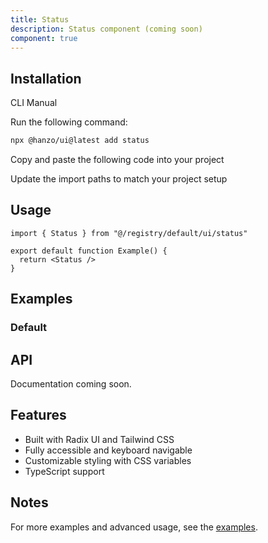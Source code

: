 ```yaml
---
title: Status
description: Status component (coming soon)
component: true
---
```


<ComponentPreview name="status-demo" />

## Installation

<Tabs defaultValue="cli">

<TabsList>
  <TabsTrigger value="cli">CLI</TabsTrigger>
  <TabsTrigger value="manual">Manual</TabsTrigger>
</TabsList>

<TabsContent value="cli">

<Steps>

<Step>Run the following command:</Step>

```bash
npx @hanzo/ui@latest add status
```

</Steps>

</TabsContent>

<TabsContent value="manual">

<Steps>

<Step>Copy and paste the following code into your project</Step>

<ComponentSource name="status" />

<Step>Update the import paths to match your project setup</Step>

</Steps>

</TabsContent>

</Tabs>

## Usage

```tsx
import { Status } from "@/registry/default/ui/status"

export default function Example() {
  return <Status />
}
```

## Examples

### Default

<ComponentPreview name="status-demo" />

## API

Documentation coming soon.

## Features

- Built with Radix UI and Tailwind CSS
- Fully accessible and keyboard navigable
- Customizable styling with CSS variables
- TypeScript support

## Notes

For more examples and advanced usage, see the [examples](/examples).

